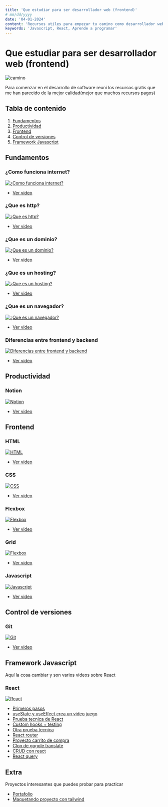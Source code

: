 ```yaml
---
title: 'Que estudiar para ser desarrollador web (frontend)'
# mm/dd/yyyy
date: '04-01-2024'
content: 'Recursos utiles para empezar tu camino como desarrollador web orientado a frontend'
keywords: 'Javascript, React, Aprende a programar'
---
```

# Que estudiar para ser desarrollador web (frontend)
![camino](/camino.jpg)

Para comenzar en el desarrollo de software reuní los recursos gratis que me han parecido de la mejor calidad(mejor que muchos recursos pagos)   

## Tabla de contenido
1. [Fundamentos](#fundamentos)
2. [Productividad](#productividad)
3. [Frontend](#frontend)
4. [Control de versiones](#control-de-versiones)
5. [Framework Javascript](#framework-javascript)


## Fundamentos

### ¿Como funciona internet?
[![¿Como funciona internet?](https://img.youtube.com/vi/uunnO9yZCYk/mqdefault.jpg)](https://www.youtube.com/watch?v=uunnO9yZCYk)
- [Ver video](https://www.youtube.com/watch?v=uunnO9yZCYk)


### ¿Que es http?
[![¿Que es http?](https://img.youtube.com/vi/70fwt29crLs/mqdefault.jpg)](https://www.youtube.com/watch?v=70fwt29crLs)
- [Ver video](https://www.youtube.com/watch?v=70fwt29crLs)



### ¿Que es un dominio?
[![¿Que es un dominio?](https://img.youtube.com/vi/lZOMytFG1X4/mqdefault.jpg)](https://www.youtube.com/watch?v=lZOMytFG1X4)
- [Ver video](https://www.youtube.com/watch?v=lZOMytFG1X4)



### ¿Que es un hosting?
[![¿Que es un hosting?](https://img.youtube.com/vi/YZWRvLeT_KU/mqdefault.jpg)](https://www.youtube.com/watch?v=YZWRvLeT_KU)
- [Ver video](https://www.youtube.com/watch?v=YZWRvLeT_KU)


### ¿Que es un navegador?
[![¿Que es un navegador?](https://img.youtube.com/vi/gVeGL1L-pz8/mqdefault.jpg)](https://www.youtube.com/watch?v=gVeGL1L-pz8)
- [Ver video](https://www.youtube.com/watch?v=gVeGL1L-pz8)



### Diferencias entre frontend y backend
[![Diferencias entre frontend y backend](https://img.youtube.com/vi/s95S1_vP-dQ/mqdefault.jpg)](https://www.youtube.com/watch?v=s95S1_vP-dQ)
- [Ver video](https://www.youtube.com/watch?v=s95S1_vP-dQ)

 
## Productividad

### Notion
[![Notion](https://img.youtube.com/vi/UZarokfByTs/mqdefault.jpg)](https://www.youtube.com/watch?v=UZarokfByTs)
- [Ver video](https://www.youtube.com/watch?v=UZarokfByTs)

## Frontend

### HTML
[![HTML](https://img.youtube.com/vi/3nYLTiY5skU/mqdefault.jpg)](https://www.youtube.com/watch?v=3nYLTiY5skU)
- [Ver video](https://www.youtube.com/watch?v=3nYLTiY5skU)

### CSS
[![CSS](https://img.youtube.com/vi/hrxjBqZWsb0/mqdefault.jpg)](https://www.youtube.com/watch?v=hrxjBqZWsb0)
- [Ver video](https://www.youtube.com/watch?v=hrxjBqZWsb0)
 
### Flexbox
[![Flexbox](https://img.youtube.com/vi/PSwlAuRbv_A/mqdefault.jpg)](https://www.youtube.com/watch?v=PSwlAuRbv_A)

- [Ver video](https://www.youtube.com/watch?v=PSwlAuRbv_A)

### Grid
[![Flexbox](https://img.youtube.com/vi/iTjkiI8QQsM/mqdefault.jpg)](https://www.youtube.com/watch?v=iTjkiI8QQsM)

- [Ver video](https://www.youtube.com/watch?v=iTjkiI8QQsM)


### Javascript
[![Javascript](https://img.youtube.com/vi/Z34BF9PCfYg/mqdefault.jpg)](https://www.youtube.com/watch?v=Z34BF9PCfYg)
- [Ver video](https://www.youtube.com/watch?v=Z34BF9PCfYg)

## Control de versiones
### Git
[![Git](https://img.youtube.com/vi/VdGzPZ31ts8/mqdefault.jpg)](https://www.youtube.com/watch?v=VdGzPZ31ts8)
- [Ver video](https://www.youtube.com/watch?v=VdGzPZ31ts8)

## Framework Javascript
Aquí la cosa cambiar y son varios videos sobre React
### React
[![React](https://img.youtube.com/vi/7iobxzd_2wY/mqdefault.jpg)](https://www.youtube.com/watch?v=7iobxzd_2wY)
- [Primeros pasos](https://www.youtube.com/watch?v=7iobxzd_2wY)
- [useState y useEffect crea un video juego](https://youtu.be/qkzcjwnueLA?si=_H4ZdpQTi1l7mnEd)
- [Prueba tecnica de React](https://youtu.be/XYpadB4VadY?si=6Bx7g8UpDCWW1JBV)
- [Custom hooks + testing](https://youtu.be/x-LcbVw99o8?si=q-2UHEKKtKlulPrz)
- [Otra prueba tecnica](https://youtu.be/GOEiMwDJ3lc?si=o-A-WXZfhTOALnKy)
- [React router](https://youtu.be/K2NcGYajvY4?si=zBo8A_sZmErppV6j)
- [Proyecto carrito de compra](https://youtu.be/B9tDYAZZxcE?si=9IovEY7ymK7Jv4U4)
- [Clon de gogole translate](https://youtu.be/kZhabulNCUc?si=WFTn4mdX-VEsnl4T)
- [CRUD con react](https://youtu.be/bEEjuwujbbU?si=KqJSkXH57cV8Tykn)
- [React query](https://youtu.be/WKfVjQUa6nE?si=mu3joiNuL4o7GGPu)

## Extra

Proyectos interesantes que puedes probar para practicar
- [Portafolio](https://www.youtube.com/watch?v=HEMvsJTBweY)
- [Maquetando proyecto con tailwind](https://www.youtube.com/watch?v=YKkwQM7oQM0)

